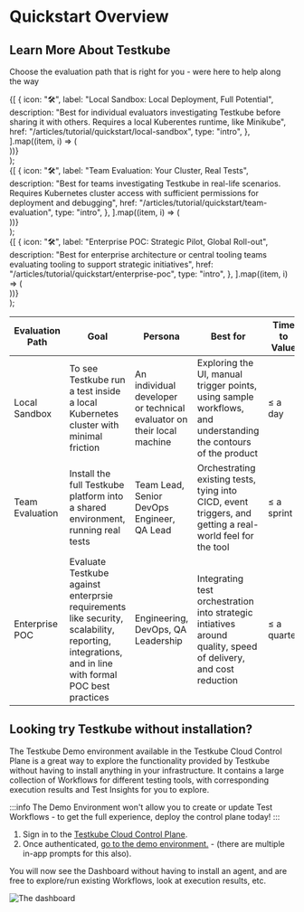 
# Quickstart Overview

## Learn More About Testkube

Choose the evaluation path that is right for you - were here to help along the way

  <section className={clsx("row indent--min")}>
    {[
      {
        icon: "🛠",
        label: "Local Sandbox: Local Deployment, Full Potential",
        description:
          "Best for individual evaluators investigating Testkube before sharing it with others. Requires a local Kuberentes runtime, like Minikube",
        href: "/articles/tutorial/quickstart/local-sandbox",
        type: "intro",
      },
    ].map((item, i) => (
      <article key={i} className="col padding--sm intro__card">
        <DocCard item={item} />
      </article>
    ))}
  </section>
);

<QuickstartCardList />

  <section className={clsx("row indent--min")}>
    {[
      {
        icon: "🛠",
        label: "Team Evaluation: Your Cluster, Real Tests",
        description:
          "Best for teams investigating Testkube in real-life scenarios. Requires Kubernetes cluster access with sufficient permissions for deployment and debugging",
        href: "/articles/tutorial/quickstart/team-evaluation",
        type: "intro",
      },
    ].map((item, i) => (
      <article key={i} className="col padding--sm intro__card">
        <DocCard item={item} />
      </article>
    ))}
  </section>
);

<QuickstartCardList2 />

  <section className={clsx("row indent--min")}>
    {[
      {
        icon: "🛠",
        label: "Enterprise POC: Strategic Pilot, Global Roll-out",
        description:
          "Best for enterprise architecture or central tooling teams evaluating tooling to support strategic initiatives",
        href: "/articles/tutorial/quickstart/enterprise-poc",
        type: "intro",
      },
    ].map((item, i) => (
      <article key={i} className="col padding--sm intro__card">
        <DocCard item={item} />
      </article>
    ))}
  </section>
);

<QuickstartCardList3 />

| Evaluation Path | Goal | Persona | Best for | Time to Value |
|---|---|---|---|---|
| Local Sandbox | To see Testkube run a test inside a local Kubernetes cluster with minimal friction | An individual developer or technical evaluator on their local machine | Exploring the UI, manual trigger points, using sample workflows, and understanding the contours of the product | ≤ a day |
| Team Evaluation | Install the full Testkube platform into a shared environment, running real tests | Team Lead, Senior DevOps Engineer, QA Lead | Orchestrating existing tests, tying into CICD, event triggers, and getting a real-world feel for the tool  | ≤ a sprint |
| Enterprise POC | Evaluate Testkube against enterprsie requirements like security, scalability, reporting, integrations, and in line with formal POC best practices | Engineering, DevOps, QA Leadership | Integrating test orchestration into strategic intiatives around quality, speed of delivery, and cost reduction | ≤ a quarter |

## Looking try Testkube without installation?

The Testkube Demo environment available in the Testkube Cloud Control Plane is a great way to explore the functionality provided by
Testkube without having to install anything in your infrastructure. It contains a large collection of Workflows for
different testing tools, with corresponding execution results and Test Insights for you to explore.

:::info
The Demo Environment won't allow you to create or update Test Workflows - to get the full experience, deploy the control plane today!
:::

1. Sign in to the [Testkube Cloud Control Plane](https://app.testkube.io).
2. Once authenticated, [go to the demo environment.](https://app.testkube.io/organization/testkube-demo/environment/testkube-demo/dashboard/home) - (there are multiple in-app
  prompts for this also).

You will now see the Dashboard without having to install an agent, and are free to explore/run existing Workflows,
look at execution results, etc.

![The dashboard](./img/demo-environment-dashboard.png)